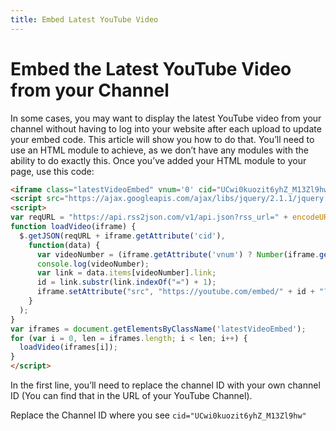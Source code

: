 ```yaml
---
title: Embed Latest YouTube Video
---
```


# Embed the Latest YouTube Video from your Channel

In some cases, you may want to display the latest YouTube video from your channel without having to log into your website after each upload to update your embed code. This article will show you how to do that. You’ll need to use an HTML module to achieve, as we don’t have any modules with the ability to do exactly this. Once you’ve added your HTML module to your page, use this code:

```html
<iframe class="latestVideoEmbed" vnum='0' cid="UCwi0kuozit6yhZ_M13Zl9hw" width="600" height="340" frameborder="0" allowfullscreen></iframe>
<script src="https://ajax.googleapis.com/ajax/libs/jquery/2.1.1/jquery.min.js"></script>
<script>
var reqURL = "https://api.rss2json.com/v1/api.json?rss_url=" + encodeURIComponent("https://www.youtube.com/feeds/videos.xml?channel_id=");
function loadVideo(iframe) {
  $.getJSON(reqURL + iframe.getAttribute('cid'),
    function(data) {
      var videoNumber = (iframe.getAttribute('vnum') ? Number(iframe.getAttribute('vnum')) : 0);
      console.log(videoNumber);
      var link = data.items[videoNumber].link;
      id = link.substr(link.indexOf("=") + 1);
      iframe.setAttribute("src", "https://youtube.com/embed/" + id + "?controls=0&autoplay=1");
    }
  );
}
var iframes = document.getElementsByClassName('latestVideoEmbed');
for (var i = 0, len = iframes.length; i < len; i++) {
  loadVideo(iframes[i]);
}
</script>
```

In the first line, you’ll need to replace the channel ID with your own channel ID (You can find that in the URL of your YouTube Channel).

Replace the Channel ID where you see `cid="UCwi0kuozit6yhZ_M13Zl9hw"`